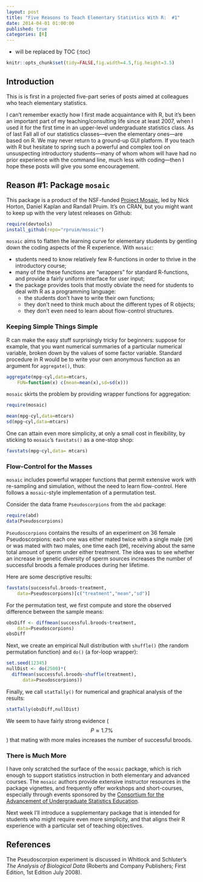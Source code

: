 ```yaml
---
layout: post
title: "Five Reasons to Teach Elementary Statistics With R:  #1"
date: 2014-04-01 01:00:00
published: true
categories: [R]
---
```


* will be replaced by TOC
{:toc}

```r
knitr::opts_chunk$set(tidy=FALSE,fig.width=4.5,fig.height=3.5)
```

## Introduction


This is is first in a projected five-part series of posts aimed at colleagues who teach elementary statistics.

I can't remember exactly how I first made acquaintance with R, but it's been an important part of my teaching/consulting life since at least 2007, when I used it for the first time in an upper-level undergraduate statistics class.  As of last Fall all of our statistics classes---even the elementary ones---are based on R.  We may never return to a ground-up GUI platform.  If you teach with R but hesitate to spring such a powerful and complex tool on unsuspecting introductory students---many of whom whom will have had no prior experience with the command line, much less with coding---then I hope these posts will give you some encouragement.

## Reason #1:  Package `mosaic`

This package is a product of the NSF-funded [Project Mosaic](http://mosaic-web.org/), led by Nick Horton, Daniel Kaplan and Randall Pruim.  It's on CRAN, but you might want to keep up with the very latest releases on Github:

```r
require(devtools)
install_github(repo="rpruim/mosaic")
```

`mosaic` aims to flatten the learning curve for elementary students by gentling down the coding aspects of the R experience.  With `mosaic`:

* students need to know relatively few R-functions in order to thrive in the introductory course;
* many of the these functions are "wrappers" for standard R-functions, and provide a fairly uniform interface for user input;
* the package provides tools that mostly obviate the need for students to deal with R as a programming language:
    * the students don't have to write their own functions;
    * they don't need to think much about the different types of R objects;
    * they don't even need to learn about flow-control structures.

### Keeping Simple Things Simple

R can make the easy stuff surprisingly tricky for beginners:  suppose for example, that you want numerical summaries of a particular numerical variable, broken down by the values of some factor variable.  Standard procedure in R would be to write your own anonymous function as an argument for `aggregate()`, thus:

```r
aggregate(mpg~cyl,data=mtcars,
    FUN=function(x) c(mean=mean(x),sd=sd(x)))
```

`mosaic` skirts the problem by providing wrapper functions for aggregation:

```r
require(mosaic)
```

```r
mean(mpg~cyl,data=mtcars)
sd(mpg~cyl,data=mtcars)
```

One can attain even more simplicity, at only a small cost in flexibility, by sticking to `mosaic`'s `favstats()` as a one-stop shop:

```r
favstats(mpg~cyl,data= mtcars)
```

### Flow-Control for the Masses

`mosaic` includes powerful wrapper functions that permit extensive work with re-sampling and simulation, without the need to learn flow-control.  Here follows a `mosaic`-style implementation of a permutation test.

Consider the data frame `Pseudoscorpions` from the `abd` package:

```r
require(abd)
data(Pseudoscorpions)
```

`Pseudoscorpions` contains the results of an experiment on 36 female Pseudoscorpions:  each one was either mated twice with a single male (`SM`) or was mated with two males, one time each (`DM`), receiving about the same total amount of sperm under either treatment.  The idea was to see whether an increase in genetic diversity of sperm sources increases the number of successful broods a female produces during her lifetime.

Here are some descriptive results:

```r
favstats(successful.broods~treatment,
    data=Pseudoscorpions)[c("treatment","mean","sd")]
```

For the permutation test, we first compute and store the observed difference between the sample means:

```r
obsDiff <- diffmean(successful.broods~treatment,
    data=Pseudoscorpions)
obsDiff
```

Next, we create an empirical Null distribution with `shuffle()` (the random permutation function) and `do()` (a for-loop wrapper):

```r
set.seed(12345)
nullDist <- do(2500)*(
  diffmean(successful.broods~shuffle(treatment),
      data=Pseudoscorpions))
```

Finally, we call `statTally()` for numerical and graphical analysis of the results:

```r
statTally(obsDiff,nullDist)
```


We seem to have fairly strong evidence ($$ P \approx 1.7\% $$) that mating with more males increases the number of successful broods.

### There is Much More

I have only scratched the surface of the `mosaic` package, which is rich enough to support statistics instruction in both elementary and advanced courses.  The `mosaic` authors provide extensive instructor resources in the package vignettes, and frequently offer workshops and short-courses, especially through events sponsored by the [Consortium for the Advancement of Undergraduate Statistics Education](https://www.causeweb.org/).

Next week I'll introduce a supplementary package that is intended for students who might require even more simplicity, and that aligns their R experience with a particular set of teaching objectives.

## References

The Pseudoscorpion experiment is discussed in Whitlock and Schluter's *The Analysis of Biological Data* (Roberts and Company Publishers; First Edition, 1st Edition July 2008).
